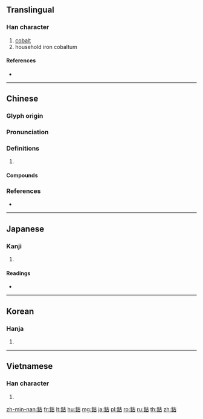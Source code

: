 {{character info/new}}
{{also|钴}}
==Translingual==

===Han character===
{{Han char|rn=167|rad=金|as=05|sn=13|four=84160|canj=CJR}}

# [[cobalt]]
# household iron cobaltum

====References====
* {{Han ref|kx=1299.310|dkj=40270|dj=1802.120|hdz=64183.030|uh=9237|ud=37431|bh=B957|bd=47447}}

----

==Chinese==
{{zh-forms|s=钴}}

===Glyph origin===
{{Han etym}}

===Pronunciation===
{{zh-pron
|m=gǔ
|c=gu2,gu1
|mn=kó͘
|mc=y
|oc=y
|cat=
}}

===Definitions===
{{zh-hanzi}}

# {{rfdef|zh}}

====Compounds====
{{zh-der|鈷六十|鈷玻璃|鈷藍|鈷鉧|鈷鉧潭}}

===References===
* {{R:yue:Hanzi}}

----

==Japanese==

===Kanji===
{{ja-kanji|grade=|rs=金05}}

# {{defn|lang=ja|sort=金05}}

====Readings====
* {{ja-readings|kanon=[[こ]] (ko)|goon=[[く]] (ku)|on=[[ご]] (go)|kun=[[たつ]] (tatsu)}}

----

==Korean==

===Hanja===
{{ko-hanja|hangeul=고|eumhun=|rv=go|mr=ko|y=ko}}

# {{defn|lang=ko|sort=金05}}

----

==Vietnamese==

===Han character===
{{vi-hantu|[[cổ]], [[cỗ]]|rs=金05}}

# {{defn|lang=vi|sort=金05}}

[[zh-min-nan:鈷]]
[[fr:鈷]]
[[lt:鈷]]
[[hu:鈷]]
[[mg:鈷]]
[[ja:鈷]]
[[pl:鈷]]
[[ro:鈷]]
[[ru:鈷]]
[[th:鈷]]
[[zh:鈷]]